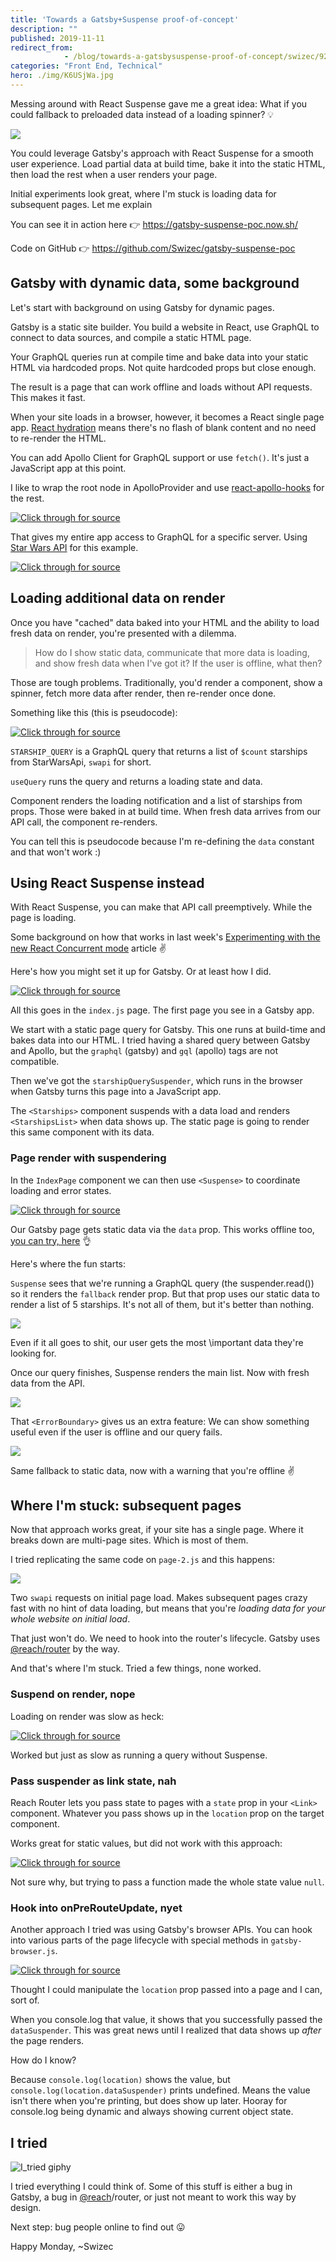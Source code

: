 ```yaml
---
title: 'Towards a Gatsby+Suspense proof-of-concept'
description: ""
published: 2019-11-11
redirect_from: 
            - /blog/towards-a-gatsbysuspense-proof-of-concept/swizec/9238
categories: "Front End, Technical"
hero: ./img/K6USjWa.jpg
---
```

Messing around with React Suspense gave me a great idea: What if you could fallback to preloaded data instead of a loading spinner? 💡





![](./img/K6USjWa.jpg)



You could leverage Gatsby's approach with React Suspense for a smooth user experience. Load partial data at build time, bake it into the static HTML, then load the rest when a user renders your page.



Initial experiments look great, where I'm stuck is loading data for subsequent pages. Let me explain



You can see it in action here 👉 <https://gatsby-suspense-poc.now.sh/>



Code on GitHub 👉 <https://github.com/Swizec/gatsby-suspense-poc>



## Gatsby with dynamic data, some background



Let's start with background on using Gatsby for dynamic pages.



Gatsby is a static site builder. You build a website in React, use GraphQL to connect to data sources, and compile a static HTML page.



Your GraphQL queries run at compile time and bake data into your static HTML via hardcoded props. Not quite hardcoded props but close enough.



The result is a page that can work offline and loads without API requests. This makes it fast.



When your site loads in a browser, however, it becomes a React single page app. [React hydration](https://reactjs.org/docs/react-dom.html#hydrate) means there's no flash of blank content and no need to re-render the HTML.



You can add Apollo Client for GraphQL support or use `fetch()`. It's just a JavaScript app at this point.



I like to wrap the root node in ApolloProvider and use [react-apollo-hooks](https://github.com/trojanowski/react-apollo-hooks) for the rest.



[![Click through for source](./img/techletter.app-screenshot-1573495144942.png)](https://carbon.now.sh/?bg=rgba(255,255,255,1)&t=seti&l=javascript&ds=true&wc=true&wa=true&pv=48px&ph=32px&ln=false&code=%2F%2F%20gatsby-browser.js%0A%2F%2F%20gatsby-ssr.js%0A%0A\import%20%7B%20client%20%7D%20from%20%22.%2Fsrc%2Fapollo%22%0A%0Aexport%20const%20wrapRootElement%20%3D%20(%7B%20element%20%7D)%20%3D%3E%20(%0A%20%20%3CApolloProvider%20client%3D%7Bclient%7D%3E%7Belement%7D%3C%2FApolloProvider%3E%0A))



That gives my entire app access to GraphQL for a specific server. Using [Star Wars API](https://swapi.co/) for this example.



[![Click through for source](./img/techletter.app-screenshot-1573495144760.png)](https://carbon.now.sh/?bg=rgba(255,255,255,1)&t=seti&l=javascript&ds=true&wc=true&wa=true&pv=48px&ph=32px&ln=false&code=%2F%2F%20src%2Fapollo.js%0A%0A\import%20ApolloClient%20from%20%22apollo-boost%22%0A\import%20fetch%20from%20%22isomorphic-fetch%22%0A%0Aconst%20SERVER_URI%20%3D%0A%20%20%20%20%22https%3A%2F%2Fapi.graphcms.com%2Fsimple%2Fv1%2Fswapi%22%0A%0Aexport%20const%20client%20%3D%20new%20ApolloClient(%7B%0A%20%20%20%20uri%3A%20SERVER_URI%2C%0A%20%20%20%20fetch%2C%0A%7D))



## Loading additional data on render



Once you have "cached" data baked into your HTML and the ability to load fresh data on render, you're presented with a dilemma.



> How do I show static data, communicate that more data is loading, and show fresh data when I've got it? If the user is offline, what then?



Those are tough problems. Traditionally, you'd render a component, show a spinner, fetch more data after render, then re-render once done.



Something like this (this is pseudocode):



[![Click through for source](./img/techletter.app-screenshot-1573495144730.png)](https://carbon.now.sh/?bg=rgba(255,255,255,1)&t=seti&l=javascript&ds=true&wc=true&wa=true&pv=48px&ph=32px&ln=false&code=const%20STARSHIP_QUERY%20%3D%20gql%60%0A%20%20query%20starships(%24count%3A%20Int)%20%7B%0A%20%20%20%20allStarships(last%3A%20%24count)%20%7B%0A%20%20%20%20%20%20name%0A%20%20%20%20%7D%0A%20%20%7D%0A%60%0A%0Afunction%20StarshipList(%7B%20data%20%7D)%20%7B%0A%09const%20%7B%20loading%2C%20data%20%7D%20%3D%20useQuery(STARSHIP_QUERY%2C%20%7B%0A%09%09variables%3A%20%7B%0A%09%09%09count%3A%2015%0A%09%09%7D%0A%09%7D)%0A%09%0A%09return%20%3Cdiv%3E%0A%09%09%7Bloading%20%3F%20%22Loading%20more%22%20%3A%20null%7D%0A%09%09%3Cul%3E%0A%09%09%09%7Bdata.list.map(ship%20%3D%3E%20%3Cli%3E%7Bship.name%7D%3C%2Fli%3E)%7D%0A%09%09%3C%2Ful%3E%0A%09%3C%2Fdiv%3E%0A%7D)



`STARSHIP_QUERY` is a GraphQL query that returns a list of `$count` starships from StarWarsApi, `swapi` for short.



`useQuery` runs the query and returns a loading state and data.



Component renders the loading notification and a list of starships from props. Those were baked in at build time. When fresh data arrives from our API call, the component re-renders.



You can tell this is pseudocode because I'm re-defining the `data` constant and that won't work :)



## Using React Suspense instead



With React Suspense, you can make that API call preemptively. While the page is loading.



Some background on how that works in last week's [Experimenting with the new React Concurrent mode](https://swizec.com/blog/experimenting-with-the-new-react-concurrent-mode/swizec/9231) article ✌️



Here's how you might set it up for Gatsby. Or at least how I did.



[![Click through for source](./img/techletter.app-screenshot-1573495144991.png)](https://carbon.now.sh/?bg=rgba(255,255,255,1)&t=seti&l=javascript&ds=true&wc=true&wa=true&pv=48px&ph=32px&ln=false&code=%2F%2F%20pages%2Findex.js%0A%0A\import%20%7B%20starshipQuery%2C%20ErrorBoundary%20%7D%20from%20%22..%2Futil%22%0A%0A%2F%2F%20Export%20static%20query%20for%20Gatsby%0Aexport%20const%20query%20%3D%20graphql%60%0A%20%20query%20%7B%0A%20%20%20%20swapi%20%7B%0A%20%20%20%20%20%20allStarships(last%3A%205)%20%7B%0A%20%20%20%20%20%20%20%20name%0A%20%20%20%20%20%20%7D%0A%20%20%20%20%7D%0A%20%20%7D%0A%60%0A%0A%2F%2F%20Run%20query%20on%20browser%20hydration%0Aconst%20starshipQuerySuspender%20%3D%20starshipQuery(10)%0A%0A%2F%2F%20The%20component%20that%20suspends%20with%20a%20data%20load%0Aconst%20Starships%20%3D%20()%20%3D%3E%20%7B%0A%20%20const%20starships%20%3D%20starshipQuerySuspender.read()%0A%0A%20%20return%20%3CStarshipsList%20list%3D%7Bstarships%7D%20title%3D%2210%20Dynamically%20loaded%20ships%22%20%2F%3E%0A%7D%0A%0A%2F%2F%20Wrapper%20component%20with%20a%20title%20and%20a%20list%0Aconst%20StarshipsList%20%3D%20(%7B%20list%2C%20title%20%7D)%20%3D%3E%20(%0A%20%20%3C%3E%0A%20%20%20%20%3Ch2%3E%7Btitle%7D%3C%2Fh2%3E%0A%20%20%20%20%3Cul%3E%0A%20%20%20%20%20%20%7Blist.allStarships.map((ship%2C%20i)%20%3D%3E%20(%0A%20%20%20%20%20%20%20%20%3Cli%20key%3D%7Bi%7D%3E%7Bship.name%7D%3C%2Fli%3E%0A%20%20%20%20%20%20))%7D%0A%20%20%20%20%3C%2Ful%3E%0A%20%20%3C%2F%3E%0A))



All this goes in the `index.js` page. The first page you see in a Gatsby app.



We start with a static page query for Gatsby. This one runs at build-time and bakes data into our HTML. I tried having a shared query between Gatsby and Apollo, but the `graphql` (gatsby) and `gql` (apollo) tags are not compatible.



Then we've got the `starshipQuerySuspender`, which runs in the browser when Gatsby turns this page into a JavaScript app.



The `<Starships>` component suspends with a data load and renders `<StarshipsList>` when data shows up. The static page is going to render this same component with its data.



### Page render with suspendering



In the `IndexPage` component we can then use `<Suspense>` to coordinate loading and error states.



[![Click through for source](./img/techletter.app-screenshot-1573495144911.png)](https://carbon.now.sh/?bg=rgba(255,255,255,1)&t=seti&l=javascript&ds=true&wc=true&wa=true&pv=48px&ph=32px&ln=false&code=%2F%2F%20pages%2Findex.js%0A%0Aconst%20IndexPage%20%3D%20(%7B%20data%20%7D)%20%3D%3E%20(%0A%09%2F%2F%20...%0A%09%3CSuspense%0A%20%20%20%20%20%20fallback%3D%7B%0A%20%20%20%20%20%20%20%20%3CStarshipsList%0A%20%20%20%20%20%20%20%20%20%20list%3D%7Bdata.swapi%7D%0A%20%20%20%20%20%20%20%20%20%20title%3D%22Statically%20compiled%20starships%22%0A%20%20%20%20%20%20%20%20%2F%3E%0A%20%20%20%20%20%20%7D%0A%20%20%20%20%3E%0A%20%20%20%20%20%20%3CErrorBoundary%0A%20%20%20%20%20%20%20%20fallback%3D%7B%0A%20%20%20%20%20%20%20%20%20%20%3CStarshipsList%0A%20%20%20%20%20%20%20%20%20%20%20%20list%3D%7Bdata.swapi%7D%0A%20%20%20%20%20%20%20%20%20%20%20%20title%3D%22Failed%20to%20fetch%2C%20these%20are%20static%22%0A%20%20%20%20%20%20%20%20%20%20%2F%3E%0A%20%20%20%20%20%20%20%20%7D%0A%20%20%20%20%20%20%3E%0A%20%20%20%20%20%20%20%20%3CStarships%20%2F%3E%0A%20%20%20%20%20%20%3C%2FErrorBoundary%3E%0A%20%20%20%20%3C%2FSuspense%3E%0A))



Our Gatsby page gets static data via the `data` prop. This works offline too, [you can try, here](https://gatsby-suspense-poc.now.sh/) 👌



Here's where the fun starts:



`Suspense` sees that we're running a GraphQL query (the suspender.read()) so it renders the `fallback` render prop. But that prop uses our static data to render a list of 5 starships. It's not all of them, but it's better than nothing.



![](./img/1tK5XvC.png)



Even if it all goes to shit, our user gets the most \\important data they're looking for.



Once our query finishes, Suspense renders the main list. Now with fresh data from the API.



![](./img/29zAunt.png)



That `<ErrorBoundary>` gives us an extra feature: We can show something useful even if the user is offline and our query fails.



![](./img/vKX8As1.png)



Same fallback to static data, now with a warning that you're offline ✌️



## Where I'm stuck: subsequent pages



Now that approach works great, if your site has a single page. Where it breaks down are multi-page sites. Which is most of them.



I tried replicating the same code on `page-2.js` and this happens:



![](./img/JUHvLjC.png)



Two `swapi` requests on initial page load. Makes subsequent pages crazy fast with no hint of data loading, but means that you're _loading data for your whole website on initial load_.



That just won't do. We need to hook into the router's lifecycle. Gatsby uses [@reach/router](https://github.com/reach/router) by the way.



And that's where I'm stuck. Tried a few things, none worked.



### Suspend on render, nope



Loading on render was slow as heck:



[![Click through for source](./img/techletter.app-screenshot-1573495144848.png)](https://carbon.now.sh/?bg=rgba(255,255,255,1)&t=seti&l=javascript&ds=true&wc=true&wa=true&pv=48px&ph=32px&ln=false&code=dataSuspender%20%3D%20()%20%3D%3E%20starshipQuerySuspender(15)%0A%3CStarships%20data%3D%7BdataSuspender()%7D%20%2F%3E)



Worked but just as slow as running a query without Suspense.



### Pass suspender as link state, nah



Reach Router lets you pass state to pages with a `state` prop in your `<Link>` component. Whatever you pass shows up in the `location` prop on the target component.



Works great for static values, but did not work with this approach:



[![Click through for source](./img/techletter.app-screenshot-1573495144824.png)](https://carbon.now.sh/?bg=rgba(255,255,255,1)&t=seti&l=javascript&ds=true&wc=true&wa=true&pv=48px&ph=32px&ln=false&code=%3CLink%0A%20%20to%3D%22%2Fpage-2%22%0A%20%20state%3D%7B%7B%0A%20%20%20%20starshipQuerySuspender%3A%20()%20%3D%3E%20starshipQuery(15)%2C%20%2F%2F%20didnt%20work%0A%20%20%7D%7D%0A%3E)



Not sure why, but trying to pass a function made the whole state value `null`.



### Hook into onPreRouteUpdate, nyet



Another approach I tried was using Gatsby's browser APIs. You can hook into various parts of the page lifecycle with special methods in `gatsby-browser.js`.



[![Click through for source](./img/techletter.app-screenshot-1573495144669.png)](https://carbon.now.sh/?bg=rgba(255,255,255,1)&t=seti&l=javascript&ds=true&wc=true&wa=true&pv=48px&ph=32px&ln=false&code=export%20const%20onRouteUpdate%20%3D%20(%7B%20location%20%7D)%20%3D%3E%20%7B%0A%20%20%2F%2F%20this%20feels%20brittle%0A%20%20if%20(location.pathname%20%3D%3D%3D%20%22%2Fpage-2%22)%20%7B%0A%20%20%20%20%2F%2F%20this%20works%20but%20data%20shows%20up%20in%20location%20prop%20_after_%20the%20page%20is%20rendered%0A%20%20%20%20location.dataSuspender%20%3D%20starshipQuery(15)%0A%20%20%7D%0A%7D)



Thought I could manipulate the `location` prop passed into a page and I can, sort of.



When you console.log that value, it shows that you successfully passed the `dataSuspender`. This was great news until I realized that data shows up _after_ the page renders.



How do I know?



Because `console.log(location)` shows the value, but `console.log(location.dataSuspender)` prints undefined. Means the value isn't there when you're printing, but does show up later. Hooray for console.log being dynamic and always showing current object state.



## I tried



![I_tried giphy](./img/media-bqXMrwkWhAbrV0Z0dG-giphy.gif)



I tried everything I could think of. Some of this stuff is either a bug in Gatsby, a bug in [@reach](https://twitter.com/reach)/router, or just not meant to work this way by design.



Next step: bug people online to find out 😛



Happy Monday, ~Swizec